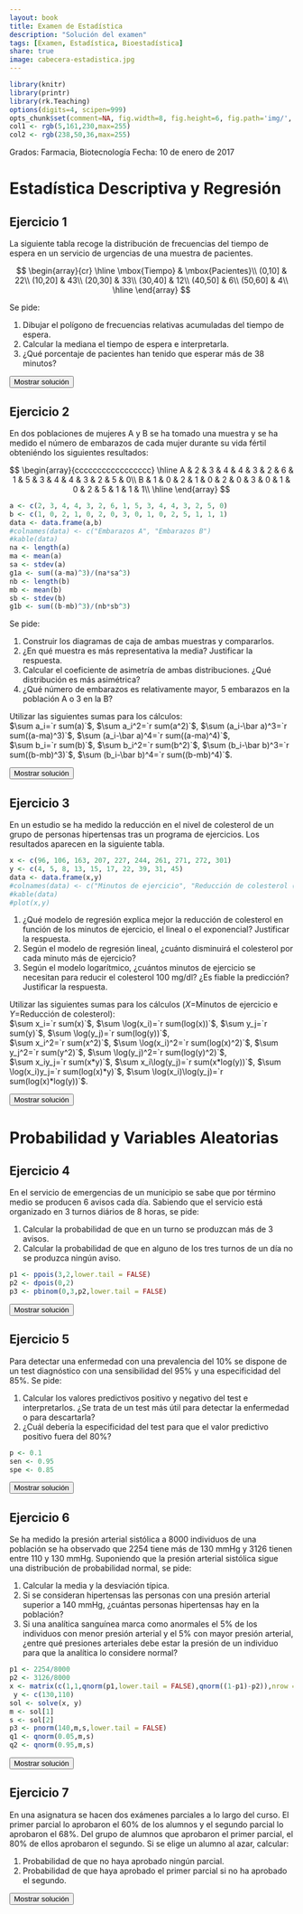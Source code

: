 ```yaml
---
layout: book
title: Examen de Estadística
description: "Solución del examen"
tags: [Examen, Estadística, Bioestadística]
share: true
image: cabecera-estadistica.jpg
---
```


```r
library(knitr)
library(printr)
library(rk.Teaching)
options(digits=4, scipen=999)
opts_chunk$set(comment=NA, fig.width=8, fig.height=6, fig.path='img/', fig.align="center", dev="svg", digits=4, echo=FALSE, warning=FALSE, message=FALSE)
col1 <- rgb(5,161,230,max=255)
col2 <- rgb(238,50,36,max=255)
```

Grados: Farmacia, Biotecnología
Fecha: 10 de enero de 2017

# Estadística Descriptiva y Regresión 

## Ejercicio 1
La siguiente tabla recoge la distribución de frecuencias del tiempo de espera en un servicio de urgencias de una muestra de pacientes.

$$
\begin{array}{cr}
\hline
\mbox{Tiempo} & \mbox{Pacientes}\\
(0,10] & 22\\
(10,20] & 43\\
(20,30] & 33\\
(30,40] & 12\\
(40,50] & 6\\
(50,60] & 4\\
\hline
\end{array}
$$

Se pide:

1. Dibujar el polígono de frecuencias relativas acumuladas del tiempo de espera.
2. Calcular la mediana el tiempo de espera e interpretarla.
3. ¿Qué porcentaje de pacientes han tenido que esperar más de 38 minutos?

<div><button class="solution">Mostrar solución</button></div>
<div id="solution" style="display: none">
1. 
```r
x <- c(0,10,20,30,40,50,60)
y <- c(0,22,65,98,110,116,120)
y <- y/120
plot(x, y, type="o", pch=16, col=col1, main="Distribución acumulada del tiempo de espera en un servicio de urgencias", xlab="Tiempo (en minutos)", ylab="Frecuencias relativa acumulada", axes=FALSE, frame.plot=TRUE)
abline(h=seq(0,1,0.1), col="grey10", lty="dotted")
axis(1, at=x)
axis(2, at=seq(0,1,0.1), las=2)
```
2. $Me=18.89$ min. <br/>
3. El 10% de los pacientes han tenido que esperar más de 18 minutos.
</div>

## Ejercicio 2
En dos poblaciones de mujeres A y B se ha tomado una muestra y se ha medido el número de embarazos de cada mujer durante su vida fértil obteniéndo los siguientes resultados:

$$
\begin{array}{ccccccccccccccccc}
\hline
A & 2 & 3 & 4 & 4 & 3 & 2 & 6 & 1 & 5 & 3 & 4 & 4 & 3 & 2 & 5 & 0\\
B & 1 & 0 & 2 & 1 & 0 & 2 & 0 & 3 & 0 & 1 & 0 & 2 & 5 & 1 & 1 & 1\\
\hline
\end{array}
$$

```r
a <- c(2, 3, 4, 4, 3, 2, 6, 1, 5, 3, 4, 4, 3, 2, 5, 0)
b <- c(1, 0, 2, 1, 0, 2, 0, 3, 0, 1, 0, 2, 5, 1, 1, 1)
data <- data.frame(a,b)
#colnames(data) <- c("Embarazos A", "Embarazos B")
#kable(data)
na <- length(a)
ma <- mean(a)
sa <- stdev(a)
g1a <- sum((a-ma)^3)/(na*sa^3)
nb <- length(b)
mb <- mean(b)
sb <- stdev(b)
g1b <- sum((b-mb)^3)/(nb*sb^3)
```

Se pide:

1. Construir los diagramas de caja de ambas muestras y compararlos.
2. ¿En qué muestra es más representativa la media? Justificar la respuesta.
3. Calcular el coeficiente de asimetría de ambas distribuciones. ¿Qué distribución es más asimétrica?
4. ¿Qué número de embarazos es relativamente mayor, 5 embarazos en la población A o 3 en la B?

Utilizar las siguientes sumas para los cálculos:  
$\sum a_i=`r sum(a)`$, $\sum a_i^2=`r sum(a^2)`$, $\sum (a_i-\bar a)^3=`r sum((a-ma)^3)`$, $\sum (a_i-\bar a)^4=`r sum((a-ma)^4)`$,  
$\sum b_i=`r sum(b)`$, $\sum b_i^2=`r sum(b^2)`$, $\sum (b_i-\bar b)^3=`r sum((b-mb)^3)`$, $\sum (b_i-\bar b)^4=`r sum((b-mb)^4)`$.

<div><button class="solution">Mostrar solución</button></div>
<div id="solution" style="display: none">
1. 
```r
pregnancies <- c(a,b)
population <- rep(c("A","B"),c(16,16))
boxplot(pregnancies~population, main="Diagramas de caja del número de embarazos según la población", xlab="Número de embarazos",col=rainbow(4,s=0.6), horizontal=TRUE)
```
2. $\bar a=`r ma`$ embarazos, $s_a^2=`r variance(a)`$ embarazos², $s_a=`r sa`$ embarazos, $cv_a=`r cv(a)`$. <br/>
$\bar b=`r mb`$ embarazos, $s_b^2=`r variance(b)`$ embarazos², $s_b=`r sb`$ embarazoss, $cv_b=`r cv(b)`$. <br/>
Como el coeficiente de variación de $A$ es menor que el coeficiente de variación de $B$, la media de la población $A$ es más representativa que la media de la población $B$. <br/>
3. $g_{1,a}=`r g1a`$ y $g_{1,b}=`r g1b`$, de modo que la distribución de $B$ es más asimétrica que la distribución de $A$. <br/>
5. $z_a(5)=`r (5-ma)/sa`$ y $z_b(3)=`r (3-mb)/sb`$, de modo que 3 embarazos en la población $B$ es relativamente mayor que 5 embarazos en la población $A$.
</div>

## Ejercicio 3
En un estudio se ha medido la reducción en el nivel de colesterol de un grupo de personas hipertensas tras un programa de ejercicios. Los resultados aparecen en la siguiente tabla.

```r
x <- c(96, 106, 163, 207, 227, 244, 261, 271, 272, 301)
y <- c(4, 5, 8, 13, 15, 17, 22, 39, 31, 45)
data <- data.frame(x,y)
#colnames(data) <- c("Minutos de ejercicio", "Reducción de colesterol (mg/dl)")
#kable(data)
#plot(x,y)
```

1. ¿Qué modelo de regresión explica mejor la reducción de colesterol en función de los minutos de ejercicio, el lineal o el exponencial? Justificar la respuesta.
2. Según el modelo de regresión lineal, ¿cuánto disminuirá el colesterol por cada minuto más de ejercicio?
3. Según el modelo logarítmico, ¿cuántos minutos de ejercicio se necesitan para reducir el colesterol 100 mg/dl? ¿Es fiable la predicción? Justificar la respuesta.

Utilizar las siguientes sumas para los cálculos ($X$=Minutos de ejercicio e $Y$=Reducción de colesterol):  
$\sum x_i=`r sum(x)`$, $\sum \log(x_i)=`r sum(log(x))`$, $\sum y_j=`r sum(y)`$, $\sum \log(y_j)=`r sum(log(y))`$,  
$\sum x_i^2=`r sum(x^2)`$, $\sum \log(x_i)^2=`r sum(log(x)^2)`$, $\sum y_j^2=`r sum(y^2)`$, $\sum \log(y_j)^2=`r sum(log(y)^2)`$,  
$\sum x_iy_j=`r sum(x*y)`$, $\sum x_i\log(y_j)=`r sum(x*log(y))`$, $\sum \log(x_i)y_j=`r sum(log(x)*y)`$, $\sum \log(x_i)\log(y_j)=`r sum(log(x)*log(y))`$.

<div><button class="solution">Mostrar solución</button></div>
<div id="solution" style="display: none">
```r
m <- lm(y~x)
c <- coefficients(m)
z <- log(y)
m2 <- lm(z~x)
c2 <- coefficients(m2)
m3 <- lm(x~z)
c3 <- coefficients(m3)
```
1. Modelo de regresión lineal de la reducción del colesterol sobre el tiempo de ejercicio: <br/>
$\bar x=`r mean(x)`$ min, $s_x^2=`r variance(x)`$ min². <br/>
$\bar y=`r mean(y)`$ mg/dl, $s_y^2=`r variance(y)`$ (mg/dl)². <br/>
$s_{xy}=`r covariance(x,y)`$ min⋅mg/dl. <br/>
$r^2 = `r summary(m)$r.squared`$. <br/>
Modelo de regresión exponencial de la reducción de colesterol sobre el tiempo de ejercicio: <br/>
$\overline{\log(y)}=`r mean(z)`$ log(mg/dl), $s_{\log(y)}^2=`r variance(z)`$ log(mg/dl)². <br/>
$s_{x\log(y)}=`r covariance(x,z)`$ min⋅log(mg/dl). <br/>
$r^2 = `r summary(m2)$r.squared`$. <br/>
Por tanto, el modelo de regresión exponencial es mejor ya que su coeficiente de determinación es mayor. <br/>
2. Recta de regresión de la reducción del colesterol sobre el tiempo de ejercicio: $y=`r c[1]` + `r c[2]`x$. <br/>
Por cada minuto más de ejercicio la reducción del colesterol aumenta `r c[2]` mg/dl. <br/>
3. Modelo de regresión logarítmico del tiempo de ejercicio sobre la reducción del colesterol: 
$x=`r c3[1]` + `r c3[2]`\log(y)$. <br/>
$x(100)=`r c3[1]+c3[2]*log(100)`$.
A pesar de que el coeficiente de determinación está muy cerca de 1, la estimación no es muy fiable porque 100 mg/dl está bastante lejos del rango de valores de la muestra. 
</div>


# Probabilidad y Variables Aleatorias

## Ejercicio 4
En el servicio de emergencias de un municipio se sabe que por término medio se producen 6 avisos cada día.
Sabiendo que el servicio está organizado en 3 turnos diários de 8 horas, se pide:

1. Calcular la probabilidad de que en un turno se produzcan más de 3 avisos.
2. Calcular la probabilidad de que en alguno de los tres turnos de un día no se produzca ningún aviso.

```r
p1 <- ppois(3,2,lower.tail = FALSE)
p2 <- dpois(0,2)
p3 <- pbinom(0,3,p2,lower.tail = FALSE)

```

<div><button class="solution">Mostrar solución</button></div>
<div id="solution" style="display: none">
1. Llamando $X$ al número de avisos en un turno de 8 horas, $X\sim P(2)$ y $P(X>3)=`r p1`$. <br/>
2. Llamando $Y$ al número de turnos sin avisos, $Y\sim B(3,`r p2`)$ y $P(Y>0)=`r p3`$.
</div>


## Ejercicio 5
Para detectar una enfermedad con una prevalencia del 10% se dispone de un test diagnóstico con una sensibilidad del 95% y una especificidad del 85%.
Se pide:

1. Calcular los valores predictivos positivo y negativo del test e interpretarlos.
¿Se trata de un test más útil para detectar la enfermedad o para descartarla?
2. ¿Cuál debería la especificidad del test para que el valor predictivo positivo fuera del 80%?

```r
p <- 0.1
sen <- 0.95
spe <- 0.85
```

<div><button class="solution">Mostrar solución</button></div>
<div id="solution" style="display: none">
1. $VPP=P(D|+)=`r (p*sen)/(p*sen+(1-p)*(1-spe))`$ y $VPN=P(\overline D|-)=`r ((1-p)*spe)/(p*(1-sen)+(1-p)*(spe))`$. <br/>
2. La especificidad debería ser $97.37\%$.
</div>


## Ejercicio 6
Se ha medido la presión arterial sistólica a 8000 individuos de una población se ha observado que 2254 tiene más de 130 mmHg y 3126 tienen entre 110 y 130 mmHg.
Suponiendo que la presión arterial sistólica sigue una distribución de probabilidad normal, se pide:

1. Calcular la media y la desviación típica.
2. Si se consideran hipertensas las personas con una presión arterial superior a 140 mmHg, ¿cuántas personas hipertensas hay en la población?
3. Si una analítica sanguínea marca como anormales el 5% de los individuos con menor presión arterial y el 5% con mayor presión arterial, ¿entre qué presiones arteriales debe estar la presión de un individuo para que la analítica lo considere normal?

```r
p1 <- 2254/8000
p2 <- 3126/8000
x <- matrix(c(1,1,qnorm(p1,lower.tail = FALSE),qnorm((1-p1)-p2)),nrow = 2, byrow =FALSE) 
 y <- c(130,110)
sol <- solve(x, y)
m <- sol[1]
s <- sol[2]
p3 <- pnorm(140,m,s,lower.tail = FALSE)
q1 <- qnorm(0.05,m,s)
q2 <- qnorm(0.95,m,s)
```

<div><button class="solution">Mostrar solución</button></div>
<div id="solution" style="display: none">
1. Llamando $X$ a la presión arterial, $X\sim N(`r m`, `r s`)$. <br/>
2. $P(X>140)=`r p3`$ y por tanto existen $`r p3*8000`$ personas con hipertensión. <br/>
3. La presión es normal en el intervalo $(`r q1`, `r q2`)$.
</div>


## Ejercicio 7
En una asignatura se hacen dos exámenes parciales a lo largo del curso.
El primer parcial lo aprobaron el 60% de los alumnos y el segundo parcial lo aprobaron el 68%.
Del grupo de alumnos que aprobaron el primer parcial, el 80% de ellos aprobaron el segundo.
Si se elige un alumno al azar, calcular:

1. Probabilidad de que no haya aprobado ningún parcial.
2. Probabilidad de que haya aprobado el primer parcial si no ha aprobado el segundo.

<div><button class="solution">Mostrar solución</button></div>
<div id="solution" style="display: none">
Llamando $E_1$ al evento consistente en aprobar el primer examen y $E_2$ al evento consistente en aprobar el segundo examen: <br/>
1. $P(\overline E_1\cap \overline E_2)=0.2$. <br/>
2. $P(E_1|\overline E_2)=0.375$.
</div>
